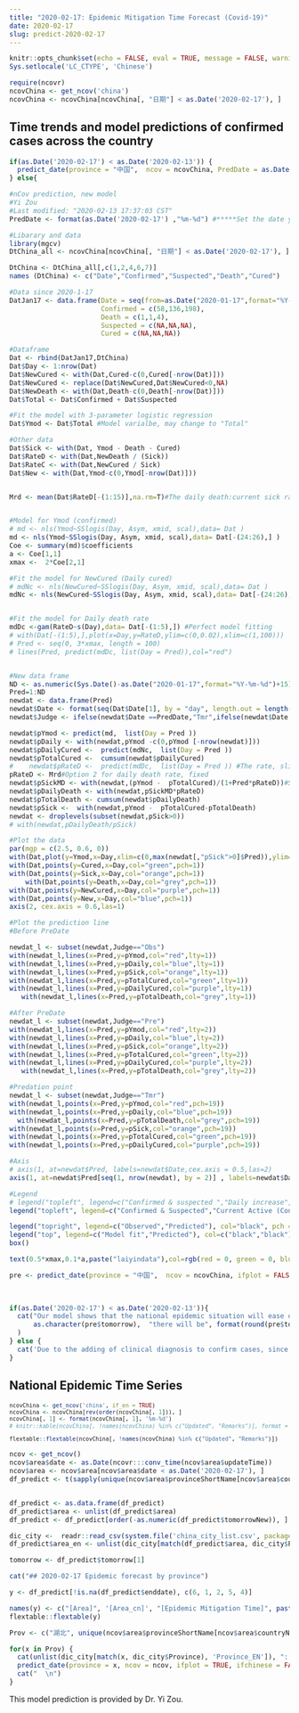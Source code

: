 ```yaml
---
title: "2020-02-17: Epidemic Mitigation Time Forecast (Covid-19)"
date: 2020-02-17
slug: predict-2020-02-17
---
```


```r
knitr::opts_chunk$set(echo = FALSE, eval = TRUE, message = FALSE, warning = FALSE, error = FALSE, collapse = TRUE, out.width = "100%")
Sys.setlocale('LC_CTYPE', 'Chinese')
```

```r
require(ncovr)
ncovChina <- get_ncov('china') 
ncovChina <- ncovChina[ncovChina[, "日期"] < as.Date('2020-02-17'), ]
```

## Time trends and model predictions of confirmed cases across the country


```r

if(as.Date('2020-02-17') < as.Date('2020-02-13')) {
  predict_date(province = "中国",  ncov = ncovChina, PredDate = as.Date('2020-02-17'))
} else{

#nCov prediction, new model
#Yi Zou
#Last modified: "2020-02-13 17:37:03 CST"
PredDate <- format(as.Date('2020-02-17') ,"%m-%d") #*****Set the date you want to predict

#Libarary and data
library(mgcv)
DtChina_all <- ncovChina[ncovChina[, "日期"] < as.Date('2020-02-17'), ]

DtChina <- DtChina_all[,c(1,2,4,6,7)]
names (DtChina) <- c("Date","Confirmed","Suspected","Death","Cured")

#Data since 2020-1-17
DatJan17 <- data.frame(Date = seq(from=as.Date("2020-01-17",format="%Y-%m-%d"),to=DtChina$Date[1]-1,by = "day"),
                       Confirmed = c(58,136,198),
                       Death = c(1,1,4),
                       Suspected = c(NA,NA,NA),
                       Cured = c(NA,NA,NA))

#Dataframe
Dat <- rbind(DatJan17,DtChina)
Dat$Day <- 1:nrow(Dat)
Dat$NewCured <- with(Dat,Cured-c(0,Cured[-nrow(Dat)]))
Dat$NewCured <- replace(Dat$NewCured,Dat$NewCured<0,NA)
Dat$NewDeath <- with(Dat,Death-c(0,Death[-nrow(Dat)]))
Dat$Total <- Dat$Confirmed + Dat$Suspected 

#Fit the model with 3-parameter logistic regression
Dat$Ymod <- Dat$Total #Model varialbe, may change to "Total"

#Other data  
Dat$Sick <- with(Dat, Ymod - Death - Cured)
Dat$RateD <- with(Dat,NewDeath / (Sick))
Dat$RateC <- with(Dat,NewCured / Sick)
Dat$New <- with(Dat,Ymod-c(0,Ymod[-nrow(Dat)]))


Mrd <- mean(Dat$RateD[-(1:15)],na.rm=T)#The daily death:current sick ratio is about 0.00287 for later cases,#The daily death: total confirmed ratio is 0.0026 for later cases


#Model for Ymod (confirmed)
# md <- nls(Ymod~SSlogis(Day, Asym, xmid, scal),data= Dat )
md <- nls(Ymod~SSlogis(Day, Asym, xmid, scal),data= Dat[-(24:26),] )
Coe <- summary(md)$coefficients
a <- Coe[1,1]
xmax <-  2*Coe[2,1]

#Fit the model for NewCured (Daily cured)
# mdNc <- nls(NewCured~SSlogis(Day, Asym, xmid, scal),data= Dat )
mdNc <- nls(NewCured~SSlogis(Day, Asym, xmid, scal),data= Dat[-(24:26),] )


#Fit the model for Daily death rate
mdDc <-gam(RateD~s(Day),data= Dat[-(1:5),]) #Perfect model fitting
# with(Dat[-(1:5),],plot(x=Day,y=RateD,ylim=c(0,0.02),xlim=c(1,100)))
# Pred <- seq(0, 3*xmax, length = 100)
# lines(Pred, predict(mdDc, list(Day = Pred)),col="red")


#New data frame
ND <- as.numeric(Sys.Date()-as.Date("2020-01-17",format="%Y-%m-%d")+15)
Pred=1:ND
newdat <- data.frame(Pred)
newdat$Date <- format(seq(Dat$Date[1], by = "day", length.out = length(Pred) ),"%m-%d")
newdat$Judge <- ifelse(newdat$Date ==PredDate,"Tmr",ifelse(newdat$Date < PredDate,"Obs","Pre"))

newdat$pYmod <- predict(md,  list(Day = Pred ))
newdat$pDaily <- with(newdat,pYmod -c(0,pYmod [-nrow(newdat)]))
newdat$pDailyCured <-  predict(mdNc,  list(Day = Pred ))
newdat$pTotalCured <-  cumsum(newdat$pDailyCured)
#    newdat$pRateD <-  predict(mdDc,  list(Day = Pred )) #The rate, slightly decrease
pRateD <- Mrd#Option 2 for daily death rate, fixed 
newdat$pSickMD <- with(newdat,(pYmod -  pTotalCured)/(1+Pred*pRateD))#Sick and Total Death
newdat$pDailyDeath <- with(newdat,pSickMD*pRateD)
newdat$pTotalDeath <- cumsum(newdat$pDailyDeath)
newdat$pSick <-  with(newdat,pYmod -  pTotalCured-pTotalDeath)
newdat <- droplevels(subset(newdat,pSick>0))
# with(newdat,pDailyDeath/pSick)

#Plot the data
par(mgp = c(2.5, 0.6, 0))
with(Dat,plot(y=Ymod,x=Day,xlim=c(0,max(newdat[,"pSick">0]$Pred)),ylim=c(0,1.2*a),ylab="Number of cases",xlab="",bty='n',xaxt = "n",col="red",pch=1,yaxt = "n"));title("China")
with(Dat,points(y=Cured,x=Day,col="green",pch=1))
with(Dat,points(y=Sick,x=Day,col="orange",pch=1))
    with(Dat,points(y=Death,x=Day,col="grey",pch=1))
with(Dat,points(y=NewCured,x=Day,col="purple",pch=1))
with(Dat,points(y=New,x=Day,col="blue",pch=1))
axis(2, cex.axis = 0.6,las=1)

#Plot the prediction line
#Before PreDate

newdat_l <- subset(newdat,Judge=="Obs")
with(newdat_l,lines(x=Pred,y=pYmod,col="red",lty=1))
with(newdat_l,lines(x=Pred,y=pDaily,col="blue",lty=1))
with(newdat_l,lines(x=Pred,y=pSick,col="orange",lty=1))
with(newdat_l,lines(x=Pred,y=pTotalCured,col="green",lty=1))
with(newdat_l,lines(x=Pred,y=pDailyCured,col="purple",lty=1))
   with(newdat_l,lines(x=Pred,y=pTotalDeath,col="grey",lty=1))

#After PreDate
newdat_l <- subset(newdat,Judge=="Pre")
with(newdat_l,lines(x=Pred,y=pYmod,col="red",lty=2))
with(newdat_l,lines(x=Pred,y=pDaily,col="blue",lty=2))
with(newdat_l,lines(x=Pred,y=pSick,col="orange",lty=2))
with(newdat_l,lines(x=Pred,y=pTotalCured,col="green",lty=2))
with(newdat_l,lines(x=Pred,y=pDailyCured,col="purple",lty=2))
   with(newdat_l,lines(x=Pred,y=pTotalDeath,col="grey",lty=2))

#Predation point
newdat_l <- subset(newdat,Judge=="Tmr")
with(newdat_l,points(x=Pred,y=pYmod,col="red",pch=19))
with(newdat_l,points(x=Pred,y=pDaily,col="blue",pch=19))
  with(newdat_l,points(x=Pred,y=pTotalDeath,col="grey",pch=19))
with(newdat_l,points(x=Pred,y=pSick,col="orange",pch=19))
with(newdat_l,points(x=Pred,y=pTotalCured,col="green",pch=19))
with(newdat_l,points(x=Pred,y=pDailyCured,col="purple",pch=19))

#Axis
# axis(1, at=newdat$Pred, labels=newdat$Date,cex.axis = 0.5,las=2)
axis(1, at=newdat$Pred[seq(1, nrow(newdat), by = 2)] , labels=newdat$Date[seq(1, nrow(newdat), by = 2)],cex.axis = 0.5,las=2)

#Legend
# legend("topleft", legend=c("Confirmed & suspected ","Daily increase","Total recover","Daily recover","Current active","Total death"), col=c("red", "blue","green","purple","orange","grey"), pch = 1, cex=0.6, bty='n')
legend("topleft", legend=c("Confirmed & Suspected","Current Active (Confirmed & Suspected)","Daily Increase","Total Recover","Daily Recover","Total Death"), col=c("red", "orange","blue","green","purple","grey"), pch = 1, cex=0.6, bty='n')

legend("topright", legend=c("Observed","Predicted"), col="black", pch = c(1,19), cex=0.6, bty='n')
legend("top", legend=c("Model fit","Predicted"), col=c("black","black"), lty = 1:2, cex=0.6, bty='n')
box()

text(0.5*xmax,0.1*a,paste("laiyindata"),col=rgb(red = 0, green = 0, blue =0, alpha = 0.05),srt = 30,cex=4,adj=0)}
```



```r
pre <- predict_date(province = "中国",  ncov = ncovChina, ifplot = FALSE)
 
 

```


```r
if(as.Date('2020-02-17') < as.Date('2020-02-13')){
  cat("Our model shows that the national epidemic situation will ease on", pre$enddate, "(the number of confirmed cases will not increase significantly).  \\n\\n On", 
      as.character(pre$tomorrow),  "there will be", format(round(pre$tomorrowNew), scientific = FALSE), "new confirmed cases and in total", format(round(pre$tomorrowcount), scientific = FALSE), "confirmed cases."
  )
} else {
  cat('Due to the adding of clinical diagnosis to confirm cases, since February 13, our model will use the “confirmed + suspected” cases instead of the original “confirmed” cases as our variables. Data from February 09, 10 and 11 were removed from the model because cases were underreported and then included all at once on February 12. ')
}
```


## National Epidemic Time Series

<small>

```r
ncovChina <- get_ncov('china', if_en = TRUE) 
ncovChina <- ncovChina[rev(order(ncovChina[, 1])), ]
ncovChina[, 1] <- format(ncovChina[, 1], '%m-%d')
# knitr::kable(ncovChina[, !names(ncovChina) %in% c("Updated", "Remarks")], format = "html", row.names = FALSE)

flextable::flextable(ncovChina[, !names(ncovChina) %in% c("Updated", "Remarks")])
```

</small>


```r
ncov <- get_ncov()
ncov$area$date <- as.Date(ncovr:::conv_time(ncov$area$updateTime))
ncov$area <- ncov$area[ncov$area$date < as.Date('2020-02-17'), ]
df_predict <- t(sapply(unique(ncov$area$provinceShortName[ncov$area$countryName == '中国']), function(x) predict_date(province = x, ncov = ncov, ifplot = FALSE)))


df_predict <- as.data.frame(df_predict)
df_predict$area <- unlist(df_predict$area)
df_predict <- df_predict[order(-as.numeric(df_predict$tomorrowNew)), ]

dic_city <-  readr::read_csv(system.file('china_city_list.csv', package = 'ncovr'))
df_predict$area_en <- unlist(dic_city[match(df_predict$area, dic_city$Province), 'Province_EN'])

tomorrow <- df_predict$tomorrow[1]
```

```r
cat("## 2020-02-17 Epidemic forecast by province")
```

```r
y <- df_predict[!is.na(df_predict$enddate), c(6, 1, 2, 5, 4)]

names(y) <- c("[Area]", '[Area_cn]', "[Epidemic Mitigation Time]", paste0("[", tomorrow[[1]], " Prdctd daily incrs conf.]"), paste0("[", tomorrow[[1]], " Prdctd conf. in total]"))
flextable::flextable(y)
```

```r
Prov <- c("湖北", unique(ncov$area$provinceShortName[ncov$area$countryName == '中国' & !ncov$area$provinceShortName %in% c('湖北', '待明确地区')]))

for(x in Prov) {
  cat(unlist(dic_city[match(x, dic_city$Province), 'Province_EN']), ":  \n", sep = '')
  predict_date(province = x, ncov = ncov, ifplot = TRUE, ifchinese = FALSE, predDate = as.Date('2020-02-17'))
  cat("  \n")
}
```

This model prediction is provided by Dr. Yi Zou.
